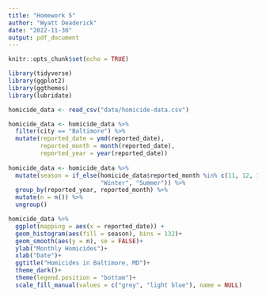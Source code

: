 ```yaml
---
title: "Homework 5"
author: "Wyatt Deaderick"
date: "2022-11-30"
output: pdf_document
---
```


```r
knitr::opts_chunk$set(echo = TRUE)
```

```r
library(tidyverse)
library(ggplot2)
library(ggthemes)
library(lubridate)
```

```r
homicide_data <- read_csv("data/homicide-data.csv")
```

```r
homicide_data <- homicide_data %>% 
  filter(city == "Baltimore") %>% 
  mutate(reported_date = ymd(reported_date),
         reported_month = month(reported_date), 
         reported_year = year(reported_date))
         
homicide_data <- homicide_data %>%        
  mutate(season = if_else(homicide_data$reported_month %in% c(11, 12, 1, 2, 3, 4), 
                          "Winter", "Summer")) %>% 
  group_by(reported_year, reported_month) %>% 
  mutate(n = n()) %>% 
  ungroup()
```

```r
homicide_data %>% 
  ggplot(mapping = aes(x = reported_date)) +
  geom_histogram(aes(fill = season), bins = 132)+
  geom_smooth(aes(y = n), se = FALSE)+
  ylab("Monthly Homicides")+
  xlab("Date")+
  ggtitle("Homicides in Baltimore, MD")+
  theme_dark()+
  theme(legend.position = "bottom")+
  scale_fill_manual(values = c("grey", "light blue"), name = NULL)
```